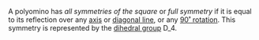 A polyomino has _all symmetries of the square_ or _full symmetry_ if it is equal to its reflection over any [axis](/symmetry/axis2) or [diagonal line](/symmetry/diag2), or any [90˚ rotation](/symmetry/rot2). This symmetry is represented by the [dihedral group][dihedral] D_4.

[dihedral]: https://en.wikipedia.org/wiki/Dihedral_group
